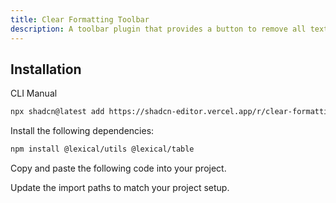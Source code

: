 ```yaml
---
title: Clear Formatting Toolbar
description: A toolbar plugin that provides a button to remove all text formatting from the selected content.
---
```


<ComponentPreview
  name="clear-formatting-toolbar-plugin-demo"
  className="[&_.preview>[data-orientation=vertical]]:sm:max-w-[70%]"
  description="A toolbar plugin that provides a button to remove all text formatting from the selected content."
/>

## Installation

<Tabs defaultValue="cli">

<TabsList>
  <TabsTrigger value="cli">CLI</TabsTrigger>
  <TabsTrigger value="manual">Manual</TabsTrigger>
</TabsList>

<TabsContent value="cli">

```bash
npx shadcn@latest add https://shadcn-editor.vercel.app/r/clear-formatting-toolbar-plugin.json
```

</TabsContent>

<TabsContent value="manual">

<Steps>

<Step>Install the following dependencies:</Step>

```bash
npm install @lexical/utils @lexical/table
```

<Step>Copy and paste the following code into your project.</Step>

<ComponentSource name="clear-formatting-toolbar-plugin" />

<Step>Update the import paths to match your project setup.</Step>

</Steps>

</TabsContent>

</Tabs>
